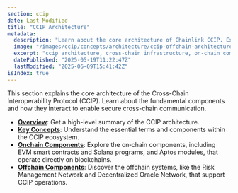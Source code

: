 ```yaml
---
section: ccip
date: Last Modified
title: "CCIP Architecture"
metadata:
  description: "Learn about the core architecture of Chainlink CCIP. Explore key concepts, onchain components (EVM/Solana/Aptos), and offchain systems for cross-chain communication."
  image: "/images/ccip/concepts/architecture/ccip-offchain-architecture.jpg"
  excerpt: "ccip architecture, cross‑chain infrastructure, on‑chain components, off‑chain systems, decentralized oracle networks, risk management network, EVM smart contracts, Solana programs, router, onramp, offramp"
  datePublished: "2025-05-19T11:22:47Z"
  lastModified: "2025-06-09T15:41:42Z"
isIndex: true
---
```


This section explains the core architecture of the Cross-Chain Interoperability Protocol (CCIP). Learn about the fundamental components and how they interact to enable secure cross-chain communication.

- **[Overview](/ccip/concepts/architecture/overview)**: Get a high-level summary of the CCIP architecture.
- **[Key Concepts](/ccip/concepts/architecture/key-concepts)**: Understand the essential terms and components within the CCIP ecosystem.
- **[Onchain Components](/ccip/concepts/architecture/onchain)**: Explore the on‑chain components, including EVM smart contracts and Solana programs, and Aptos modules, that operate directly on blockchains.
- **[Offchain Components](/ccip/concepts/architecture/offchain)**: Discover the offchain systems, like the Risk Management Network and Decentralized Oracle Network, that support CCIP operations.
